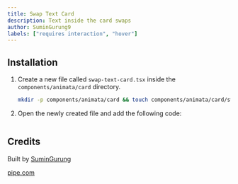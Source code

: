 ```yaml
---
title: Swap Text Card
description: Text inside the card swaps
author: SuminGurung9
labels: ["requires interaction", "hover"]
---
```


<ComponentPreview name="card-swap-text-card--docs" />

## Installation

1. Create a new file called `swap-text-card.tsx` inside the `components/animata/card` directory.

   ```bash
   mkdir -p components/animata/card && touch components/animata/card/swap-text-card.tsx
   ```

2. Open the newly created file and add the following code:

   ```jsx file=<rootDir>/animata/card/swap-text-card.tsx

   ```

## Credits

Built by [SuminGurung](https://github.com/GrgSumin)

[pipe.com](https://pipe.com/)

